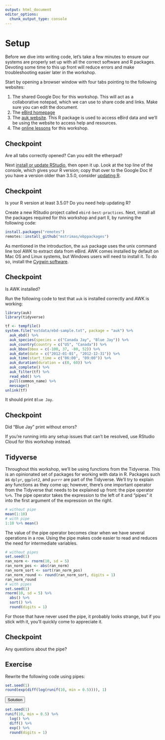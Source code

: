 ```yaml
---
output: html_document
editor_options: 
  chunk_output_type: console
---
```


# Setup {#setup}

Before we dive into writing code, let's take a few minutes to ensure our systems are properly set up with all the correct software and R packages. Devoting some time to this up front will reduce errors and make troubleshooting easier later in the workshop.

Start by opening a browser window with four tabs pointing to the following websites:

1. The shared Google Doc for this workshop. This will act as a collaborative notepad, which we can use to share code and links. Make sure you can edit the document.
2. The [eBird homepage](https://ebird.org)
3. The [auk website](https://cornelllabofornithology.github.io/auk/). This R package is used to access eBird data and we'll be using the website to access help and resources.
4. The [online lessons](http://strimas.com/ebp-workshop) for this workshop.

<div class="checkpoint">
  <h2>Checkpoint</h2>
  Are all tabs correctly opened? Can you edit the etherpad?
</div>

Next [install or update RStudio](https://www.rstudio.com/products/rstudio/download/#download), then open it up. Look at the top line of the console, which gives your R version; copy that over to the Google Doc If you have a version older than 3.5.0, consider [updating R](https://cloud.r-project.org/). 

<div class="checkpoint">
  <h2>Checkpoint</h2>
  Is your R version at least 3.5.0? Do you need help updating R?
</div>

Create a new RStudio project called `ebird-best-practices`. Next, install all the packages required for this workshop and part II, by running the following code:

```r
install.packages("remotes")
remotes::install_github("mstrimas/ebppackages")
```

As mentioned in the introduction, the `auk` package uses the unix command line tool AWK to extract data from eBird. AWK comes installed by default on Mac OS and Linux systems, but Windows users will need to install it. To do so, install the [Cygwin software](https://cygwin.com/install.html).

<div class="checkpoint">
  <h2>Checkpoint</h2>
  Is AWK installed?
</div>

Run the following code to test that `auk` is installed correctly and AWK is working:

```r
library(auk)
library(tidyverse)

tf <- tempfile()
system.file("extdata/ebd-sample.txt", package = "auk") %>% 
  auk_ebd() %>%
  auk_species(species = c("Canada Jay", "Blue Jay")) %>%
  auk_country(country = c("US", "Canada")) %>%
  auk_bbox(bbox = c(-100, 37, -80, 52)) %>%
  auk_date(date = c("2012-01-01", "2012-12-31")) %>%
  auk_time(start_time = c("06:00", "09:00")) %>%
  auk_duration(duration = c(0, 60)) %>%
  auk_complete() %>% 
  auk_filter(tf) %>% 
  read_ebd() %>% 
  pull(common_name) %>% 
  message()
unlink(tf)
```

It should print `Blue Jay`.

<div class="checkpoint">
  <h2>Checkpoint</h2>
  Did "Blue Jay" print without errors?
</div>

If you're running into any setup issues that can't be resolved, use RStudio Cloud for this workshop instead.

## Tidyverse {#setup-tidyverse}

Throughout this workshop, we'll be using functions from the Tidyverse. This is an opinionated set of packages for working with data in R. Packages such as `dplyr`, `ggplot2`, and `purrr` are part of the Tidyverse. We'll try to explain any functions as they come up; however, there's one important operator from the Tidyverse that needs to be explained up front: the pipe operator `%>%`. The pipe operator takes the expression to the left of it and "pipes" it into the first argument of the expression on the right.

```r
# without pipe
mean(1:10)
# with pipe
1:10 %>% mean()
```

The value of the pipe operator becomes clear when we have several operations in a row. Using the pipe makes code easier to read and reduces the need for intermediate variables. 

```r
# without pipes
set.seed(1)
ran_norm <- rnorm(10, sd = 5)
ran_norm_pos <- abs(ran_norm)
ran_norm_sort <- sort(ran_norm_pos)
ran_norm_round <- round(ran_norm_sort, digits = 1)
ran_norm_round
# with pipes
set.seed(1)
rnorm(10, sd = 5) %>% 
  abs() %>% 
  sort() %>% 
  round(digits = 1)
```

For those that have never used the pipe, it probably looks strange, but if you stick with it, you'll quickly come to appreciate it.

<div class="checkpoint">
  <h2>Checkpoint</h2>
  Any questions about the pipe?
</div>

<div class="exercise">
  <h2>Exercise</h2>
  Rewrite the following code using pipes:

```r
set.seed(1)
round(exp(diff(log(runif(10, min = 0.5)))), 1)
```

<button class="solution">Solution</button>
<div class="solution-content">

```r
set.seed(1)
runif(10, min = 0.5) %>% 
  log() %>% 
  diff() %>% 
  exp() %>% 
  round(digits = 1)
```

</div>
</div>